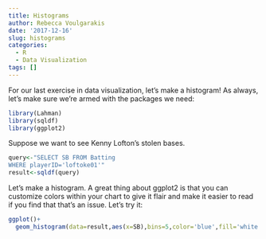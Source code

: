 ```yaml
---
title: Histograms
author: Rebecca Voulgarakis
date: '2017-12-16'
slug: histograms
categories:
  - R
  - Data Visualization
tags: []
---
```


For our last exercise in data visualization, let's make a histogram! As always, let's make sure we're armed with the packages we need:

```r
library(Lahman)
library(sqldf)
library(ggplot2)
```

Suppose we want to see Kenny Lofton's stolen bases.

```r
query<-"SELECT SB FROM Batting
WHERE playerID='loftoke01'"
result<-sqldf(query)
```

Let's make a histogram. A great thing about ggplot2 is that you can customize colors within your chart to give it flair and make it easier to read if you find that that's an issue. Let's try it:

```r
ggplot()+
  geom_histogram(data=result,aes(x=SB),bins=5,color='blue',fill='white')
```
